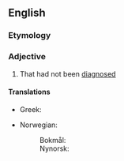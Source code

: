 ==English==

===Etymology===
{{prefix|en|un|diagnosed}}

===Adjective===
{{en-adj|-}}

# {{lb|en|of a disease or condition}} That had not been [[diagnose]]d

====Translations====
{{trans-top|not diagnosed}}
* Greek: {{t|el|αδιάγνωστος}}
{{trans-mid}}
* Norwegian:
*: Bokmål: {{t|nb|udiagnostisert}}
*: Nynorsk: {{t|nn|udiagnostisert}}
{{trans-bottom}}